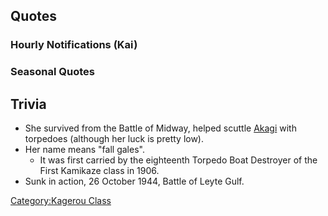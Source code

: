 {{ShipPageHeader}}

==Quotes==
{{ShipQuotes
|Introduction = 陽炎型駆逐艦、野分。参上しました。さあ、司令。いきましょう。
|Introduction/En = Kagerou-class Destroyer, Nowaki, reporting in. Well, Commander. Let us proceed.

|Library = 陽炎型駆逐艦十五番艦、野分です。舞鶴生まれです。舞風と一緒に第四駆逐隊に所属しました。<br>緒戦は那珂さん率いる四水戦と共に南方作戦、そしてミッドウェー、マリアナ、レイテにも参加。<br>できること・・・全力で頑張りました。
|Library/En = Kagerou-class destroyer number 15, Nowaki.  Born in Maizuru. I was with Maikaze in the 4th DesDiv.<br>At the start of the war, I participated in the Southern Operation in the 4th Torpedo Squadron under Naka-san, as well as Midway, Mariana, and Leyte.<br>I will do my best with whatever I can.

|Secretary 1 = あの…何かしら？
|Secretary 1/En = Umm... what is it?

|Secretary 2 = ん？司令、野分に何かお求めですか？
|Secretary 2/En = Hm? Commander, do you have a request?

|Secretary 2/Kai = 司令、のわっち…とか呼ぶの、やめてもらえないでしょうか。
|Secretary 2/Kai/En = Commander, is it possible that... you could stop calling me Nowacchi?
|Secretary 2/Kai/Note = Maikaze and Arashi call her Nowacchi too. Also see [https://answers.yahoo.com/question/index?qid=20090217064246AAwgOpW].

|Secretary 3 = 舞風、やめなさいって…司令？…どういうこと？
|Secretary 3/En = Maikaze, stop it... Commander? ...What is the meaning of this?

|Idle = 舞風どうしてるかな…元気、かな…。あっ司令、大丈夫！野分、今待機中ですし！
|Idle/En = Maikaze, what are you up to...? Are you well...? Ah, Commander! I'm alright! Nowaki, on standby!

|Secretary Married = 司令、もしかして少しお疲れでは？…無理せず少し休んでください。お願いします
|Secretary Married/En = Commander, are you perhaps tired?... don't overwork yourself, please, take a rest.

|Wedding = 司令、あの… 何でしょうか？舞風が待ってるから、野分戻らないと…え？… これって… あの… 那珂さんにも報告しないと… え？… いらない？
|Wedding/En = Commander, what is it? Maikaze is waiting so I have to go back... eh?... this is... uhm... I have to report to Naka-san... eh?... it is not needed?

|Looking At Scores = 情報の確認ですね。大事です。
|Looking At Scores/En = Checking the intelligence? That's important.

|Joining A Fleet = 駆逐艦野分、出撃します！
|Joining A Fleet/En = Destroyer Nowaki, sortieing!

|Equipment 1 = いいですねぇ…これならいける気がします。
|Equipment 1/En = This is good... With this, I feel like I can keep going.

|Equipment 2 = これは…ありがとうございます！
|Equipment 2/En = This is... thank you!

|Equipment 3 = 待ってて！
|Equipment 3/En = Wait!

|Supply = よかったぁ…これで戦えます。
|Supply/En = Thank goodness... Now I can fight.

|Docking Minor = 少しだけ…休ませてください。
|Docking Minor/En = Just let me... rest a bit.

|Docking Major = すみません…体調が戻ったら、すぐに戦線に復帰しますから。
|Docking Major/En = I'm sorry... As soon as I've recovered, I'll return to the front.

|Docking Complete = 修理完了です。はぁ…
|Docking Complete/En = The repair is complete, *phew*...

|Construction = 新しい仲間が来ましたね。
|Construction/En = A new comrade was completed.

|Returning From Sortie = 艦隊が帰投しました。お疲れ様でした。
|Returning From Sortie/En = The fleet has returned. Good work.

|Starting A Sortie = 第四駆逐隊、出撃です。抜錨！
|Starting A Sortie/En = 4th DesDiv, sortieing. Set off!

|Battle Start = 四水戦、突撃する！続けーっ！
|Battle Start/En = 4th Torpedo Squadron, attack! Follow me!

|Attack = やってやります！てーっ！
|Attack/En = I'll do it! Fire-!

|Night Battle = やってやる!全艦、突撃―っ！
|Night Battle/En = We'll do it! All ships, attack!

|Night Attack = まだまだ、こんなもんじゃない！
|Night Attack/En = I've still got more in me; I'm not as weak as you think!

|Night Attack/Kai = マリアナやレイテと比べれば、こんなのは！
|Night Attack/Kai/En = Compared to Mariana or Leyte, this is nothing!

|MVP = はぁ…良かったぁ。そう、舞風、これが第四駆逐隊の力です！
|MVP/En = Haa... Thank goodness. That's right, Maikaze. This is the strength of the 4th DesDiv!

|MVP/Kai = そうよ…そう！舞風、見てたよね！これが第四駆逐隊の実力なんだから！
|MVP/Kai/En = That's... that's right! Maikaze, you saw it! This is the ability of the 4th DesDiv!

|Minor Damage 1 = 痛っ！ちいっ…！
|Minor Damage 1/En = Ow! Tch...!

|Minor Damage 2 = 何！？レーダー射撃！？や、やだ…
|Minor Damage 2/En = What!? Radar firing!?  N-no way...
|Minor Damage 2/Note = BBs Iowa and New Jersey engaged DD Nowaki in an extreme-range (35-39k yd) stern chase, firing under a mix of radar and optical control. Nowaki received a bit of splinter damage for the trouble.

|Major Damage = やられた…ま、まだ動けます、今沈むわけには…いかない！
|Major Damage/En = They got me... I-I can still move. I won't... sink yet!

|Sunk = ダメ…沈む…筑摩さん…ごめんなさい…野分…はあ…
|Sunk/En = No good... I'm sinking... Chikuma-san... I'm sorry... I... hh...
}}

===Hourly Notifications (Kai)===
{{Template:Shiphourly
|00JP = 司令、本日もこの野分が秘書艦を務めさせていただきます。宜しくお願いします。
|00EN = Commander, Nowaki will be serving as your secretary ship for today. I will be in your care.
|00Note = Many of Nowaki's hourly lines are spoken in a very humble and formal tone.
|01JP = マルヒトマルマル。司令、深夜です。
|01EN = 0100. Commander, it is the late night.
|01Note = 
|02JP = マルフタマルマル。司令、丑三つ時です。
|02EN = 0200. Commander, it is now the hour of ushimitsu.
|02Note = As mentioned in [[Kaga|Kaga's]] hourlies, an antiquated form of Japanese timekeeping. Roughly 2:00 AM to 2:30 AM.
|03JP = マルサンマルマル。司令、眠くはないのですか？流石です！
|03EN = 0300. Commander, you're not tired? How impressive!
|03Note = 
|04JP = マルヨンマルマル。司令、野分の言葉の意味ってご存知ですか？わぁっ、流石です！
|04EN = 0400. Commander, are you even understanding the meaning of my words? Wow, very impressive!
|04Note = 
|05JP = マルゴーマルマル。朝です。そろそろ総員起こしの準備ですね。
|05EN = 0500. It's morning. We should prepare to wake everyone else soon.
|05Note = 
|06JP = マルロクマルマル。朝です。朝食の支度、野分が致しますね。
|06EN = 0600. Morning. Nowaki shall begin preparations for breakfast.
|06Note = 
|07JP = マルナナ……マルマル……ぁ、すみません、朝食の準備に夢中になってしまって……今日は和朝食です。さあ、召し上がれ。
|07EN = 07...00. Ah, excuse me, I got engrossed in preparing breakfast... Today is a Japanese breakfast. Please, help yourself.
|07Note = 
|08JP = マルハチマルマル。野分の朝食はいかがでしたか？まぁ、そうですか、よかったぁ。
|08EN = 0800. How did you like my breakfast? Ah, is that so, excellent.
|08Note = 
|09JP = マルキュウマルマル。そろそろ我が第四駆逐隊も、本気で出撃ですね。司令、命令を！
|09EN = 0900. Soon, our Fourth Destroyer Squadron will sortie in full force as well. Commander, your orders!
|09Note = 
|10JP = ヒトマルマルマル。舞風、所構わず踊ってたら危ないから……あっ、司令、すみません！
|10EN = 1000. Maikaze, dancing around all the time like that is dangerous... Ah, Commander, I'm sorry!
|10Note = A dance accident?
|11JP = ヒトヒトマルマル。司令、そろそろお昼ですね。何にします？野分がご用意します。
|11EN = 1100. Commander, it will be noon soon. What will you have? Nowaki will follow your orders.
|11Note = 
|12JP = ヒトフタマルマ……あっ、赤城さん。その節は……えっ？お昼？あ、あります！どうぞ！
|12EN = 1200... Ah, Akagi-san. And to what do we owe the plea- Eh? Lunch? Y, yes! Help yourself!
|12Note = 
|13JP = ヒトサンマルマル。先ほどは少し焦りました。すみません……いえ、大丈夫です。
|13EN = 1300. That surprised me back then. Excuse me... No, I'm fine.
|13Note = 
|14JP = ヒトヨンマルマル。さあ、午後の任務も張り切っていきましょう。司令、次は？
|14EN = 1400. Well, let's do our best with the afternoon's missions too. Commander, what's next?
|14Note = 
|15JP = ヒトゴーマルマル。舞風、ごめん、今執務中だから……はぁ、仕方ないでしょう……もう。
|15EN = 1500. Maikaze, I'm sorry, I'm working right now... Haah, it can't be helped... Jeez.
|15Note = 
|16JP = ヒトロクマルマル。司令、すみません。大丈夫です、艦隊業務に影響はありません。
|16EN = 1600. Commander, excuse me. I'll be fine. It won't have any effect on the fleet's duties.
|16Note = The time of her lonely escape during Operation Hailstone from the surface engagement in which Maikaze and Katori were sunk. The pursuing US battleships Iowa and New Jersey ceased fire at 1558.
|17JP = ヒトナナマルマル。そろそろ陽が落ちますね。司令、夕陽って少し……悲しいですね。
|17EN = 1700. Soon the sun will fall, huh. Commander, the setting sun... is a bit sad, huh.
|17Note = 
|18JP = ヒトハチマルマル。夕食の支度をしますね。たまにはビフテキもどうでしょう？
|18EN = 1800. I will handle the preparations for dinner. How would steak be, every once in a while?
|18Note = 
|19JP = ヒトキュウマルマル。夕食、ちょっと頑張りました。司令、お味はどうですか？
|19EN = 1900. I tried a little harder at dinner. Commander, how is the taste?
|19Note = 
|20JP = フタマルマルマル。司令、食事の後は運動した方がいいですよ、運動。
|20EN = 2000. Commander, it's best to exercise a little after dinner, exercise.
|20Note = 
|21JP = フタヒトマ……あ、利根さん、筑摩さん！はい、筑摩さん、野分、元気にやってます。
|21EN = 21... Ah, Tone-san, Chikuma-san! Chikuma-san, I'm perfectly fine.
|21Note = Nowaki was sunk on the 26th of October 1944, losing all hands, including survivors from Chikuma rescued not long before.
|22JP = フタフタマルマル。司令、静かな夜ですね。ずっとこんな夜だといいですね。
|22EN = 2200. Commander, it's a quiet night. It would be nice if all nights could be like this, huh.
|22Note = 
|23JP = フタサンマルマル。司令、本日も大変お疲れ様でした。野分、明日も頑張ります！
|23EN = 2300. Commander, thank you very much for today's hard work. Nowaki will try her best tomorrow as well!
|23Note = 
}}

===Seasonal Quotes===
{{Shipquoteseasonal
|Christmas2014 = 「クリスマス」？これが…これがケーキ？はむっ！　ん…甘くて、美味しい。
|Christmas2014_EN = "Christmas"? This is...this is cake? *Om noms* It's sweet and delicious.
|Christmas2014_Clip = {{Audio|file=Nowaki_christmas2014.ogg}}
|Christmas2014_Note = Same as [[Seasonal/Christmas_2015|Christmas 2015]]

|NewYear2015 = 謹賀新年、司令！昨年は大変お世話になりました。今年も、よろしくどうぞ・・・です！
|NewYear2015_EN = Happy New Year, Commander. You took great care of me last year. I will be in your care again this year.
|NewYear2015_Clip = {{Audio|file=Nowaki_2015newyear.ogg}}
|NewYear2015_Note = Also appeared on [[Seasonal/New_Year_2016|New Year 2016]]

|SecondAnniversary2015 = そうですか…今日は特別な日なんですね。司令、良かったですね。そうですか…。
|SecondAnniversary2015_EN = Oh?! So today is a special day!? Good for you, Command.
|SecondAnniversary2015_Clip = {{Audio|file=Nowaki_Second_Anniversary.ogg}}
|SecondAnniversary2015_Note =Probably gonna change it after I got the sound...

|Setsubun2016 = 節分って…豆は投げた方がいいのか…食べた方がいいのか…ぅえっ？両方？なの？
|Setsubun2016_EN = In Setsubun, is it better to throw the beans or eat them? Eh? You do both?
|Setsubun2016_Clip = {{Audio|file=Nowaki_Setsubun.ogg}}
|Setsubun2016_Note = From [[Seasonal/Setsubun_2015|Setsubun 2015]]

|ThirdAnniversary2016 = そうですか…今日は特別な日なんですね。司令、良かったですね。そうですか…。
|ThirdAnniversary2016_EN = I see... today is a special day. Commander, that's great, really...
|ThirdAnniversary2016_Clip = {{Audio|file=Nowaki_Second_Anniversary.ogg}}
|ThirdAnniversary2016_Note = From [[Seasonal/Second_Anniversary]]
}}
<!--==Character==

===Appearance===

===Personality=== -->

==Trivia==
* She survived from the Battle of Midway, helped scuttle [[Akagi]] with torpedoes (although her luck is pretty low).
* Her name means "fall gales".
** It was first carried by the eighteenth Torpedo Boat Destroyer of the First Kamikaze class in 1906.
* Sunk in action, 26 October 1944, Battle of Leyte Gulf.

{{ShipPageFooter}}
[[Category:Kagerou Class]]